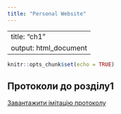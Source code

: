 ```yaml
---
title: "Personal Website"
---
```

---
title: "ch1"
output: html_document
---

```r
knitr::opts_chunk$set(echo = TRUE)
```

## Протоколи до розділу1
<a href="myfile.pdf" download>Завантажити імітацію протоколу</a>

